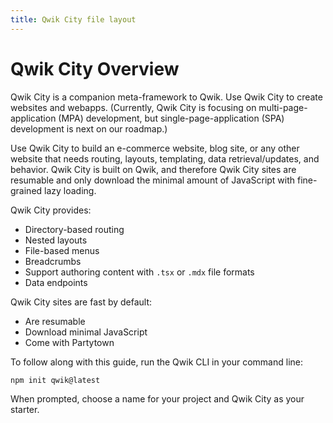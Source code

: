 ```yaml
---
title: Qwik City file layout
---
```


# Qwik City Overview

Qwik City is a companion meta-framework to Qwik. Use Qwik City to create websites and webapps. (Currently, Qwik City is focusing on multi-page-application (MPA) development, but single-page-application (SPA) development is next on our roadmap.)

Use Qwik City to build an e-commerce website, blog site, or any other website that needs routing, layouts, templating, data retrieval/updates, and behavior. Qwik City is built on Qwik, and therefore Qwik City sites are resumable and only download the minimal amount of JavaScript with fine-grained lazy loading.

Qwik City provides:

- Directory-based routing
- Nested layouts
- File-based menus
- Breadcrumbs
- Support authoring content with `.tsx` or `.mdx` file formats
- Data endpoints

Qwik City sites are fast by default:

- Are resumable
- Download minimal JavaScript
- Come with Partytown

To follow along with this guide, run the Qwik CLI in your command line:

```bash
npm init qwik@latest
```

When prompted, choose a name for your project and Qwik City as your starter.
